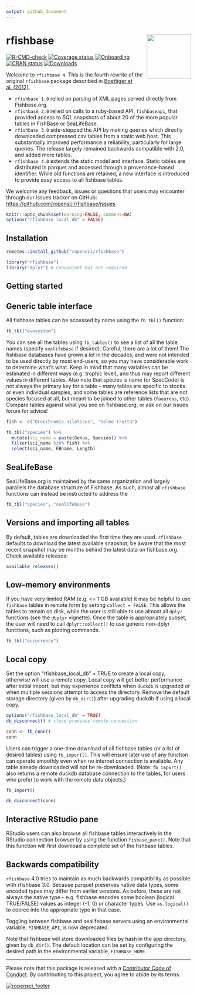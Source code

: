 ```yaml
---
output: github_document
---
```


# rfishbase <img src="man/figures/logo.svg" align="right" alt="" width="120" />


<!-- badges: start -->
[![R-CMD-check](https://github.com/ropensci/rfishbase/actions/workflows/R-CMD-check.yaml/badge.svg)](https://github.com/ropensci/rfishbase/actions/workflows/R-CMD-check.yaml)
[![Coverage status](https://codecov.io/gh/ropensci/rfishbase/branch/master/graph/badge.svg)](https://codecov.io/github/ropensci/rfishbase?branch=master)
[![Onboarding](https://badges.ropensci.org/137_status.svg)](https://github.com/ropensci/software-review/issues/137)
[![CRAN status](https://www.r-pkg.org/badges/version/rfishbase)](https://cran.r-project.org/package=rfishbase)
[![Downloads](https://cranlogs.r-pkg.org/badges/grand-total/rfishbase)](https://github.com/r-hub/cranlogs.app)
<!-- badges: end -->



Welcome to `rfishbase 4`. This is the fourth rewrite of the original `rfishbase` package described in [Boettiger et al. (2012)](https://doi.org/10.1111/j.1095-8649.2012.03464.x).   

- `rfishbase 1.0` relied on parsing of XML pages served directly from Fishbase.org.  
- `rfishbase 2.0` relied on calls to a ruby-based API, `fishbaseapi`, that provided access to SQL snapshots of about 20 of the more popular tables in FishBase or SeaLifeBase.
- `rfishbase 3.0` side-stepped the API by making queries which directly downloaded compressed csv tables from a static web host. This substantially improved performance a reliability, particularly for large queries. The release largely remained backwards compatible with 2.0, and added more tables.
- `rfishbase 4.0` extends the static model and interface. Static tables are distributed in parquet and accessed through a provenance-based identifier. While old functions are retained, a new interface is introduced to provide easy access to all fishbase tables.

We welcome any feedback, issues or questions that users may encounter through our issues tracker on GitHub: <https://github.com/ropensci/rfishbase/issues>




```r
knitr::opts_chunk$set(warning=FALSE, comment=NA)
options("rfishbase_local_db" = FALSE)

```


## Installation



```r
remotes::install_github("ropensci/rfishbase")
```


```r
library("rfishbase")
library("dplyr") # convenient but not required
```

## Getting started

## Generic table interface

All fishbase tables can be accessed by name using the `fb_tbl()` function:

```r
fb_tbl("ecosystem")
```


You can see all the tables using `fb_tables()` to see a list of all the table names (specify `sealifebase` if desired). Careful, there are a lot of them! The fishbase databases have grown a lot in the decades, and were not intended to be used directly by most end-users, so you may have considerable work to determine what's what. Keep in mind that many variables can be estimated in different ways (e.g. trophic level), and thus may report different values in different tables.  Also note that species is name (or SpecCode) is not always the primary key for a table -- many tables are specific to stocks or even individual samples, and some tables are reference lists that are not species focused at all, but meant to be joined to other tables (`faoareas`, etc).  Compare tables against what you see on fishbase.org, or ask on our issues forum for advice!


```r
fish <- c("Oreochromis niloticus", "Salmo trutta")

fb_tbl("species") %>% 
  mutate(sci_name = paste(Genus, Species)) %>%
  filter(sci_name %in% fish) %>% 
  select(sci_name, FBname, Length)

```


## SeaLifeBase

SeaLifeBase.org is maintained by the same organization and largely parallels the database structure of Fishbase. As such, almost all `rfishbase` functions can instead be instructed to address the 


```r
fb_tbl("species", "sealifebase")
```

## Versions and importing all tables

By default, tables are downloaded the first time they are used.  `rfishbase` defaults to download the latest available snapshot; be aware that the most recent snapshot may be months behind the latest data on fishbase.org. Check available releases:

```r
available_releases()
```


 
## Low-memory environments

If you have very limited RAM (e.g. <= 1 GB available) it may be helpful to use `fishbase` tables in remote form by setting `collect = FALSE`.  This allows the tables to remain on disk, while the user is still able to use almost all `dplyr` functions (see the `dbplyr` vignette).  Once the table is appropriately subset, the user will need to call `dplyr::collect()` to use generic non-dplyr functions, such as plotting commands.  

```r
fb_tbl("occurrence")
```


## Local copy

Set the option "rfishbase_local_db" = TRUE to create a local copy, otherwise will use a remote copy.
Local copy will get better performance after initial import, but may experience conflicts when
`duckdb` is upgraded or when multiple sessions attempt to access the directory.  Remove the default
storage directory (given by `db_dir()`) after upgrading duckdb if using a local copy.  

```r
options("rfishbase_local_db" = TRUE)
db_disconnect() # close previous remote connection

conn <- fb_conn()
conn
```

Users can trigger a one-time download of all fishbase tables (or a list of desired tables) using `fb_import()`. This will ensure later use of any function can operate smoothly even when no internet connection is available. Any table already downloaded will not be re-downloaded. (Note: `fb_import()` also returns a remote duckdb database connection to the tables, for users who prefer to work with the remote data objects.) 

```r
fb_import()
```


 
```r
db_disconnect(conn)
```



## Interactive RStudio pane

RStudio users can also browse all fishbase tables interactively in the RStudio connection browser by using the function `fisbase_pane()`.  Note that this function will first download a complete set of the fishbase tables.  

## Backwards compatibility


`rfishbase` 4.0 tries to maintain as much backwards compatibility as possible with rfishbase 3.0. Because parquet preserves native data types, some encoded types may differ from earlier versions. As before, these are not always the native type -- e.g. fishbase encodes some boolean (logical TRUE/FALSE) values as integer (-1, 0) or character types. Use `as.logical()` to coerce into the appropriate type in that case. 

Toggling between fishbase and sealifebase servers using an environmental variable, `FISHBASE_API`, is now deprecated.  

Note that fishbase will store downloaded files by hash in the app directory, given by `db_dir()`.  The default location can be set by configuring the desired path in the environmental variable, `FISHBASE_HOME`. 




-----------

Please note that this package is released with a [Contributor Code of Conduct](https://ropensci.org/code-of-conduct/). By contributing to this project, you agree to abide by its terms.


[![ropensci_footer](https://ropensci.org/public_images/github_footer.png)](https://ropensci.org)


